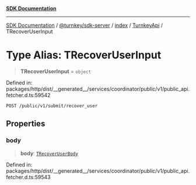 [**SDK Documentation**](../../../../../../README.mdx)

***

[SDK Documentation](../../../../../../packages.mdx) / [@turnkey/sdk-server](../../../../README.mdx) / [index](../../../README.mdx) / [TurnkeyApi](../README.mdx) / TRecoverUserInput

# Type Alias: TRecoverUserInput

> **TRecoverUserInput** = `object`

Defined in: packages/http/dist/\_\_generated\_\_/services/coordinator/public/v1/public\_api.fetcher.d.ts:59542

`POST /public/v1/submit/recover_user`

## Properties

### body

> **body**: [`TRecoverUserBody`](TRecoverUserBody.mdx)

Defined in: packages/http/dist/\_\_generated\_\_/services/coordinator/public/v1/public\_api.fetcher.d.ts:59543
